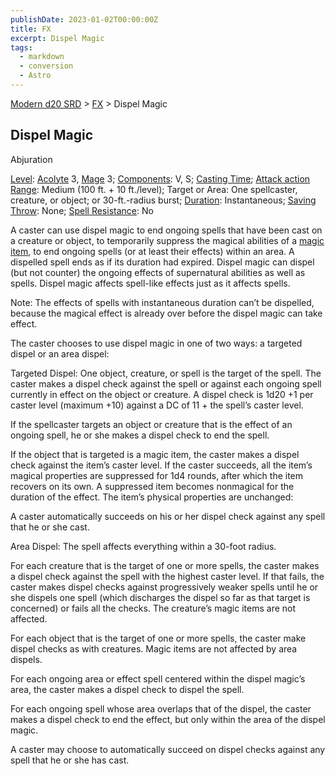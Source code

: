 ```yaml
---
publishDate: 2023-01-02T00:00:00Z
title: FX
excerpt: Dispel Magic
tags:
  - markdown
  - conversion
  - Astro
---
```


[Modern d20 SRD](/#modernD20) > [FX](modern-d20-srd-fx-index) > Dispel Magic

## Dispel Magic

Abjuration

[Level](modern-d20-srd-fx-level): [Acolyte](modern-d20-srd-classes-advanced-acolyte) 3, [Mage](modern-d20-srd-classes-advanced-mage) 3;
[Components](modern-d20-srd-fx-components): V, S; [Casting Time](modern-d20-srd-fx-casting-time); [Attack action](modern-d20-srd-combat-attack-actions) [Range](modern-d20-srd-fx-range): Medium (100 ft. + 10
ft./level); Target or Area: One spellcaster, creature, or object; or
30-ft.-radius burst; [Duration](modern-d20-srd-fx-duration): Instantaneous;
[Saving Throw](modern-d20-srd-basics-saving-throws): None; [Spell Resistance](modern-d20-srd-special-abilities-spell-resistance): No

A caster can use dispel magic to end ongoing spells that have been cast on a
creature or object, to temporarily suppress the magical abilities of a [magic item](modern-d20-srd-fx-items-index), to end ongoing spells (or at least their
effects) within an area. A dispelled spell ends as if its duration had
expired. Dispel magic can dispel (but not counter) the ongoing effects of
supernatural abilities as well as spells. Dispel magic affects spell-like
effects just as it affects spells.

Note: The effects of spells with instantaneous duration can’t be dispelled,
because the magical effect is already over before the dispel magic can take
effect.

The caster chooses to use dispel magic in one of two ways: a targeted dispel
or an area dispel:

Targeted Dispel: One object, creature, or spell is the target of the spell.
The caster makes a dispel check against the spell or against each ongoing
spell currently in effect on the object or creature. A dispel check is 1d20 +1
per caster level (maximum +10) against a DC of 11 + the spell’s caster level.

If the spellcaster targets an object or creature that is the effect of an
ongoing spell, he or she makes a dispel check to end the spell.

If the object that is targeted is a magic item, the caster makes a dispel
check against the item’s caster level. If the caster succeeds, all the item’s
magical properties are suppressed for 1d4 rounds, after which the item
recovers on its own. A suppressed item becomes nonmagical for the duration of
the effect. The item’s physical properties are unchanged:

A caster automatically succeeds on his or her dispel check against any spell
that he or she cast.

Area Dispel: The spell affects everything within a 30-foot radius.

For each creature that is the target of one or more spells, the caster makes a
dispel check against the spell with the highest caster level. If that fails,
the caster makes dispel checks against progressively weaker spells until he or
she dispels one spell (which discharges the dispel so far as that target is
concerned) or fails all the checks. The creature’s magic items are not
affected.

For each object that is the target of one or more spells, the caster make
dispel checks as with creatures. Magic items are not affected by area dispels.

For each ongoing area or effect spell centered within the dispel magic’s area,
the caster makes a dispel check to dispel the spell.

For each ongoing spell whose area overlaps that of the dispel, the caster
makes a dispel check to end the effect, but only within the area of the dispel
magic.

A caster may choose to automatically succeed on dispel checks against any
spell that he or she has cast.

